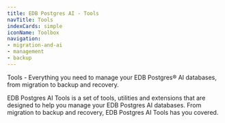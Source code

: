 ```yaml
---
title: EDB Postgres AI - Tools
navTitle: Tools
indexCards: simple
iconName: Toolbox
navigation:
- migration-and-ai
- management
- backup
---
```


Tools - Everything you need to manage your EDB Postgres® AI databases, from migration to backup and recovery.

EDB Postgres AI Tools is a set of tools, utilities and extensions that are designed to help you manage your EDB Postgres AI databases. From migration to backup and recovery, EDB Postgres AI Tools has you covered.

